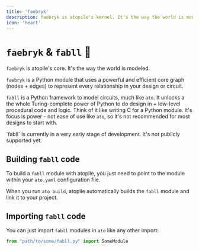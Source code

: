 ```yaml
---
title: 'faebryk'
description: faebryk is atopile's kernel. It's the way the world is modeled.
icon: 'heart'
---
```


# `faebryk` & `fabll` 🐍

`faebryk` is atopile's core. It's the way the world is modeled.

`faebryk` is a Python module that uses a powerful and efficient core graph (nodes + edges) to represent every relationship in your design or circuit.

`fabll` is a Python framework to model circuits, much like `ato`. It unlocks a the whole Turing-complete power of Python to do design in + low-level procedural code and logic. Think of it like writing C for a Python module. It's focus is power - not ease of use like `ato`, so it's not recommended for most designs to start with.

<Warning>
    `fabll` is currently in a very early stage of development. It's not publicly supported yet.
</Warning>

## Building `fabll` code

To build a `fabll` module with atopile, you just need to point to the module within your `ato.yaml` configuration file.

When you run `ato build`, atopile automatically builds the `fabll` module and link it to your project.

## Importing `fabll` code

You can just import `fabll` modules in `ato` like any other import:

```python
from "path/to/some/fabll.py" import SomeModule
```
